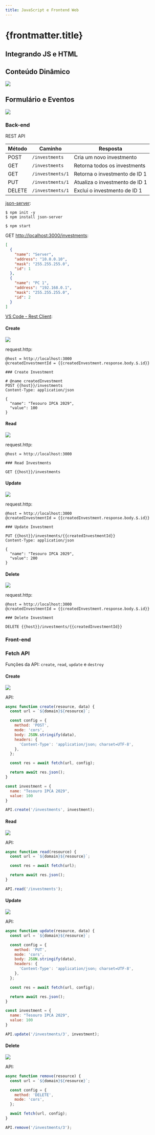 ```yaml
---
title: JavaScript e Frontend Web
---
```



# {frontmatter.title}

## Integrando JS e HTML

<CodePreview src="/codes/w3c/hello-js/index.html" />

<CodePreview src="/codes/w3c/hello-js/js/index.js" />

## Conteúdo Dinâmico

![](/imgs/w3c/invest-app-read/preview.png)

<CodeTree src="/codes/w3c/invest-app-read" />

<CodePreview src="/codes/w3c/invest-app-read/index.html" />

<CodePreview src="/codes/w3c/invest-app-read/data/investments.json" />

<CodePreview src="/codes/w3c/invest-app-read/js/main.js" />

## Formulário e Eventos

![](/imgs/w3c/invest-app/preview.png)

### Back-end

REST API

| Método | Caminho          | Resposta                       |
| ------ | ---------------- | ------------------------------ |
| POST   | `/investments`   | Cria um novo investmento       |
| GET    | `/investments`   | Retorna todos os investments   |
| GET    | `/investments/1` | Retorna o investmento de ID 1  |
| PUT    | `/investments/1` | Atualiza o investmento de ID 1 |
| DELETE | `/investments/1` | Exclui o investmento de ID 1   |

<CodePreview src="/codes/w3c/invest-app/back/db.json" />

[json-server](https://github.com/typicode/json-server):

```http
$ npm init -y
$ npm install json-server
```

<CodePreview src="/codes/w3c/invest-app/back/package.json" />

```http
$ npm start
```

GET [http://localhost:3000/investments](http://localhost:3000/investments):

```json
[
  {
    "name": "Server",
    "address": "10.0.0.10",
    "mask": "255.255.255.0",
    "id": 1
  },
  {
    "name": "PC 1",
    "address": "192.168.0.1",
    "mask": "255.255.255.0",
    "id": 2
  }
]
```

[VS Code - Rest Client](https://marketplace.visualstudio.com/items?itemName=humao.rest-client):

<CodePreview src="/codes/w3c/invest-app/back/requests.http" />

#### Create

![](/imgs/expressjs/api/create-investment.png)

request.http:

```http
@host = http://localhost:3000
@createdInvestmentId = {{createdInvestment.response.body.$.id}}

### Create Investment

# @name createdInvestment
POST {{host}}/investments
Content-Type: application/json

{
  "name": "Tesouro IPCA 2029",
  "value": 100
}
```

#### Read

![](/imgs/expressjs/api/read-investments-simple.png)

request.http:

```http
@host = http://localhost:3000

### Read Investments

GET {{host}}/investments
```


#### Update

![](/imgs/expressjs/api/update-investment-simple.png)

request.http:

```http
@host = http://localhost:3000
@createdInvestmentId = {{createdInvestment.response.body.$.id}}

### Update Investment

PUT {{host}}/investments/{{createdInvestmentId}}
Content-Type: application/json

{
  "name": "Tesouro IPCA 2029",
  "value": 200
}
```

#### Delete
![](/imgs/expressjs/api/delete-investment-simple.png)

request.http:

```http
@host = http://localhost:3000
@createdInvestmentId = {{createdInvestment.response.body.$.id}}

### Delete Investment

DELETE {{host}}/investments/{{createdInvestmentId}}
```

### Front-end

<CodeTree src="/codes/w3c/invest-app/front" />

<CodePreview src="/codes/w3c/invest-app/front/index.html" />

<CodePreview src="/codes/w3c/invest-app/front/css/style.css" />

<CodePreview src="/codes/w3c/invest-app/front/js/main.js" highlightLines="10,46,59,67,74,103,113,131,141" />

<CodePreview src="/codes/w3c/invest-app/front/js/lib/format.js" />

### Fetch API

Funções da API: `create`, `read`, `update` e `destroy`

<CodePreview src="/codes/w3c/invest-app/front/js/services/api.js" highlightLines="3,20,28,45,56" />

#### Create

![](/imgs/expressjs/api/create-investment.png)

API:

```js title="/codes/w3c/invest-app/front/js/services/api.js" showLineNumbers="true"
async function create(resource, data) {
  const url = `${domain}${resource}`;

  const config = {
    method: 'POST',
    mode: 'cors',
    body: JSON.stringify(data),
    headers: {
      'Content-Type': 'application/json; charset=UTF-8',
    },
  };

  const res = await fetch(url, config);

  return await res.json();
}
```

```js showLineNumbers="true"
const investment = {
  name: "Tesouro IPCA 2029",
  value: 100
}

API.create('/investments', investment);
```

#### Read

![](/imgs/expressjs/api/read-investments-simple.png)

API:

```js title="/codes/w3c/invest-app/front/js/services/api.js" showLineNumbers="true"
async function read(resource) {
  const url = `${domain}${resource}`;

  const res = await fetch(url);

  return await res.json();
}
```

```js showLineNumbers="true"
API.read('/investments');
```

#### Update

![](/imgs/expressjs/api/update-investment-simple.png)

API:

```js title="/codes/w3c/invest-app/front/js/services/api.js" showLineNumbers="true"
async function update(resource, data) {
  const url = `${domain}${resource}`;

  const config = {
    method: 'PUT',
    mode: 'cors',
    body: JSON.stringify(data),
    headers: {
      'Content-Type': 'application/json; charset=UTF-8',
    },
  };

  const res = await fetch(url, config);

  return await res.json();
}
```

```js showLineNumbers="true"
const investment = {
  name: "Tesouro IPCA 2029",
  value: 100
}

API.update('/investments/3', investment);
```

#### Delete

![](/imgs/expressjs/api/delete-investment-simple.png)

API:

```js title="/codes/w3c/invest-app/front/js/services/api.js" showLineNumbers="true"
async function remove(resource) {
  const url = `${domain}${resource}`;

  const config = {
    method: 'DELETE',
    mode: 'cors',
  };

  await fetch(url, config);
}
```

```js showLineNumbers="true"
API.remove('/investments/3');
```
